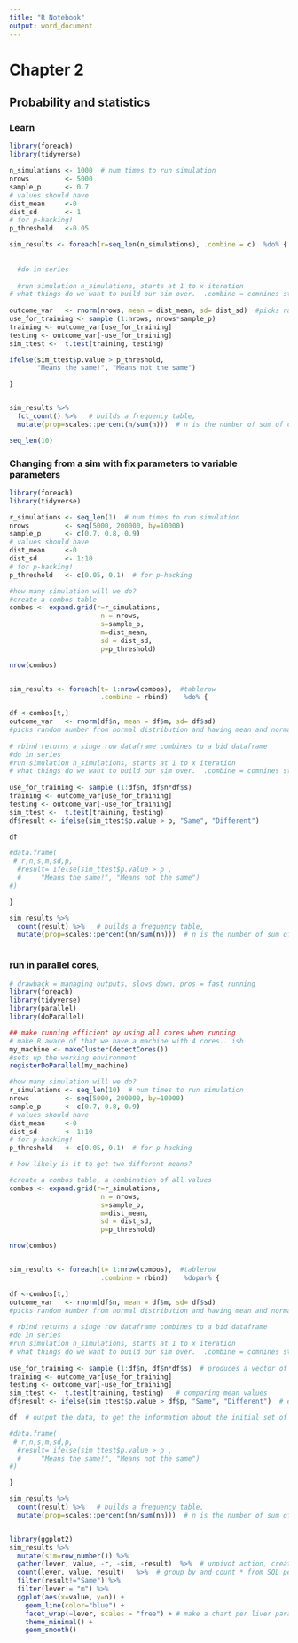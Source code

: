 ```yaml
---
title: "R Notebook"
output: word_document
---
```


# Chapter 2
## Probability and statistics
### Learn
```r
library(foreach)  
library(tidyverse)

n_simulations <- 1000  # num times to run simulation
nrows         <- 5000  
sample_p      <- 0.7   
# values should have
dist_mean     <-0    
dist_sd       <- 1
# for p-hacking!
p_threshold   <-0.05

sim_results <- foreach(r=seq_len(n_simulations), .combine = c)  %do% { 
  
  
  #do in series 
  
  #run simulation n_simulations, starts at 1 to x iteration 
# what things do we want to build our sim over.  .combine = comnines stuff depending on the function you specify, in this case the c function, which combines stuff to a vector. 
  
outcome_var   <- rnorm(nrows, mean = dist_mean, sd= dist_sd)  #picks random number from normal distribution and having mean and normal distr we specif.
use_for_training <- sample (1:nrows, nrows*sample_p)  
training <- outcome_var[use_for_training]
testing <- outcome_var[-use_for_training]
sim_ttest <-  t.test(training, testing)

ifelse(sim_ttest$p.value > p_threshold,
       "Means the same!", "Means not the same")

}


sim_results %>% 
  fct_count() %>%   # builds a frequency table,  
  mutate(prop=scales::percent(n/sum(n)))  # n is the number of sum of cuonted value

```


```r
seq_len(10)
```


### Changing from a sim with fix parameters to variable parameters
```r
library(foreach)  
library(tidyverse)

r_simulations <- seq_len(1)  # num times to run simulation
nrows         <- seq(5000, 200000, by=10000)  
sample_p      <- c(0.7, 0.8, 0.9)   
# values should have
dist_mean     <-0    
dist_sd       <- 1:10
# for p-hacking!
p_threshold   <- c(0.05, 0.1)  # for p-hacking

#how many simulation will we do?
#create a combos table
combos <- expand.grid(r=r_simulations,
                       n = nrows,
                       s=sample_p,
                       m=dist_mean,
                       sd = dist_sd,
                       p=p_threshold)

nrow(combos)


sim_results <- foreach(t= 1:nrow(combos),  #tablerow
                       .combine = rbind)    %do% {   

df <-combos[t,]
outcome_var   <- rnorm(df$n, mean = df$m, sd= df$sd)  
#picks random number from normal distribution and having mean and normal distr we specif.
                         
# rbind returns a singe row dataframe combines to a bid dataframe
#do in series 
#run simulation n_simulations, starts at 1 to x iteration 
# what things do we want to build our sim over.  .combine = comnines stuff depending on the function you specify, in this case the c function, which combines stuff to a vector. 
  
use_for_training <- sample (1:df$n, df$n*df$s)  
training <- outcome_var[use_for_training]
testing <- outcome_var[-use_for_training]
sim_ttest <-  t.test(training, testing)
df$result <- ifelse(sim_ttest$p.value > p, "Same", "Different")

df

#data.frame(
 # r,n,s,m,sd,p,
  #result= ifelse(sim_ttest$p.value > p , 
  #     "Means the same!", "Means not the same")
#)

}

sim_results %>% 
  count(result) %>%   # builds a frequency table,  
  mutate(prop=scales::percent(nn/sum(nn)))  # n is the number of sum of cuonted value



```

### run in parallel cores, 
```r
# drawback = managing outputs, slows down, pros = fast running
library(foreach)  
library(tidyverse)
library(parallel)
library(doParallel)

## make running efficient by using all cores when running
# make R aware of that we have a machine with 4 cores.. ish
my_machine <- makeCluster(detectCores())  
#sets up the working environment
registerDoParallel(my_machine)

#how many simulation will we do?
r_simulations <- seq_len(10)  # num times to run simulation
nrows         <- seq(5000, 200000, by=10000)  
sample_p      <- c(0.7, 0.8, 0.9)   
# values should have
dist_mean     <-0    
dist_sd       <- 1:10
# for p-hacking!
p_threshold   <- c(0.05, 0.1)  # for p-hacking

# how likely is it to get two different means?

#create a combos table, a combination of all values
combos <- expand.grid(r=r_simulations,
                       n = nrows,
                       s=sample_p,
                       m=dist_mean,
                       sd = dist_sd,
                       p=p_threshold)

nrow(combos)


sim_results <- foreach(t= 1:nrow(combos),  #tablerow
                       .combine = rbind)    %dopar% {   

df <-combos[t,]
outcome_var   <- rnorm(df$n, mean = df$m, sd= df$sd)  
#picks random number from normal distribution and having mean and normal distr we specif.
                         
# rbind returns a singe row dataframe combines to a bid dataframe
#do in series 
#run simulation n_simulations, starts at 1 to x iteration 
# what things do we want to build our sim over.  .combine = comnines stuff depending on the function you specify, in this case the c function, which combines stuff to a vector. 
  
use_for_training <- sample (1:df$n, df$n*df$s)  # produces a vector of length df$n, and selects the percentage of the sample
training <- outcome_var[use_for_training]
testing <- outcome_var[-use_for_training]
sim_ttest <-  t.test(training, testing)   # comparing mean values 
df$result <- ifelse(sim_ttest$p.value > df$p, "Same", "Different")  # extract the p value from t.test, and comparing with threashold df%p, adds a new column result.

df  # output the data, to get the information about the initial set of data, to analyze it later, passes the result to "foreach" to save it to outcome_var

#data.frame(
 # r,n,s,m,sd,p,
  #result= ifelse(sim_ttest$p.value > p , 
  #     "Means the same!", "Means not the same")
#)

}

sim_results %>% 
  count(result) %>%   # builds a frequency table,  
  mutate(prop=scales::percent(nn/sum(nn)))  # n is the number of sum of cuonted value


library(ggplot2)
sim_results %>% 
  mutate(sim=row_number()) %>% 
  gather(lever, value, -r, -sim, -result)  %>%  # unpivot action, creates lever w
  count(lever, value, result)   %>%  # group by and count * from SQL pers.  
  filter(result!="Same") %>% 
  filter(lever!= "m") %>% 
  ggplot(aes(x=value, y=n)) + 
    geom_line(color="blue") +
    facet_wrap(~lever, scales = "free") + # make a chart per liver parameter
    theme_minimal() +
    geom_smooth()



```





